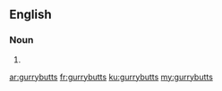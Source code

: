 ==English==

===Noun===
{{head|en|plural}}

# {{plural of|gurrybutt|lang=en|nocat=1}}

[[ar:gurrybutts]]
[[fr:gurrybutts]]
[[ku:gurrybutts]]
[[my:gurrybutts]]